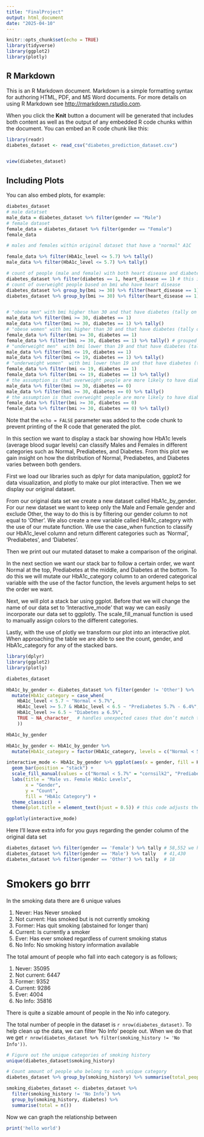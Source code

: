 ```yaml
---
title: "FinalProject"
output: html_document
date: "2025-04-10"
---
```


```r
knitr::opts_chunk$set(echo = TRUE)
library(tidyverse)
library(ggplot2)
library(plotly)

```

## R Markdown

This is an R Markdown document. Markdown is a simple formatting syntax for authoring HTML, PDF, and MS Word documents. For more details on using R Markdown see <http://rmarkdown.rstudio.com>.

When you click the **Knit** button a document will be generated that includes both content as well as the output of any embedded R code chunks within the document. You can embed an R code chunk like this:

```r
library(readr)
diabetes_dataset <- read_csv("diabetes_prediction_dataset.csv")


view(diabetes_dataset)
```

## Including Plots

You can also embed plots, for example:

```r
diabetes_dataset
# male datatset
male_data = diabetes_dataset %>% filter(gender == "Male")
# female dataset
female_data = diabetes_dataset %>% filter(gender == "Female")
female_data

# males and females within original dataset that have a "normal" A1C

female_data %>% filter(HbA1c_level <= 5.7) %>% tally()
male_data %>% filter(HbA1c_level <= 5.7) %>% tally()

# count of people (male and female) with both heart disease and diabetes
diabetes_dataset %>% filter(diabetes == 1, heart_disease == 1) # this is saying how many rows are in the data group and tally ***
# count of overweight people based on bmi who have heart disease
diabetes_dataset %>% group_by(bmi >= 30) %>% filter(heart_disease == 1)
diabetes_dataset %>% group_by(bmi >= 30) %>% filter(heart_disease == 1) 


# "obese men" with bmi higher than 30 and that have diabetes (tally on second line)
male_data %>% filter(bmi >= 30, diabetes == 1)
male_data %>% filter(bmi >= 30, diabetes == 1) %>% tally()
# "obese women" with bmi higher than 30 and that have diabetes (tally on second line)
female_data %>% filter(bmi >= 30, diabetes == 1)
female_data %>% filter(bmi >= 30, diabetes == 1) %>% tally() # grouped by gender ***
# "underweight men"  with bmi lower than 19 and that have diabetes (tally on second line)
male_data %>% filter(bmi <= 19, diabetes == 1)
male_data %>% filter(bmi <= 19, diabetes == 1) %>% tally()
# "underweight women"  with bmi lower than 19 and that have diabetes (tally on second line)
female_data %>% filter(bmi <= 19, diabetes == 1)
female_data %>% filter(bmi <= 19, diabetes == 1) %>% tally()
# the assumption is that overweight people are more likely to have diabetes. Below is the code and tally of MEN who are overweight in terms of bmi and DONT have diabetes
male_data %>% filter(bmi >= 30, diabetes == 0)
male_data %>% filter(bmi >= 30, diabetes == 0) %>% tally()
# the assumption is that overweight people are more likely to have diabetes. Below is the code and tally of WOMEN who are overweight in terms of bmi and DONT have diabetes
female_data %>% filter(bmi >= 30, diabetes == 0)
female_data %>% filter(bmi >= 30, diabetes == 0) %>% tally()
```


Note that the `echo = FALSE` parameter was added to the code chunk to prevent printing of the R code that generated the plot.

In this section we want to display a stack bar showing how HbA1c levels (average blood sugar levels) can classify Males and Females in different categories such as Normal, Prediabetes, and Diabetes. From this plot we gain insight on how the distribution of Normal, Prediabetes, and Diabetes varies between both genders.

First we load our libraries such as dplyr for data manipulation, ggplot2 for data visualization, and plotly to make our plot interactive. Then we we display our original dataset. 


From our original data set we create a new dataset called HbA1c_by_gender. For our new dataset we want to keep only the Male and Female gender and exclude Other, the way to do this is by filtering our gender column to not equal to 'Other'. We also create a new variable called HbA1c_category with the use of our mutate function. We use the case_when function to classify our HbA1c_level column and return different categories such as 'Normal', 'Prediabetes', and 'Diabetes'.

Then we print out our mutated dataset to make a comparison of the original.

In the next section we want our stack bar to follow a certain order, we want Normal at the top, Prediabetes at the middle, and Diabetes at the bottom. To do this we will mutate our HbA1c_category column to an ordered categorical variable with the use of the factor function, the levels argument helps to set the order we want.


Next, we will plot a stack bar using ggplot. Before that we will change the name of our data set to 'Interactive_mode' that way we can easily incorporate our data set to ggplotly. The scale_fill_manual function is used to manually assign colors to the different categories.

Lastly, with the use of plotly we transform our plot into an interactive plot. When approaching the table we are able to see the count, gender, and HbA1c_category for any of the stacked bars.

```r
library(dplyr)
library(ggplot2)
library(plotly)

diabetes_dataset

HbA1c_by_gender <- diabetes_dataset %>% filter(gender != 'Other') %>% 
  mutate(HbA1c_category = case_when(
    HbA1c_level < 5.7 ~ "Normal < 5.7%",
    HbA1c_level >= 5.7 & HbA1c_level < 6.5 ~ "Prediabetes 5.7% - 6.4%",
    HbA1c_level >= 6.5 ~ "Diabetes ≥ 6.5%",
    TRUE ~ NA_character_  # handles unexpected cases that don’t match the defined conditions keeping missing values as NA
    ))

HbA1c_by_gender

HbA1c_by_gender <- HbA1c_by_gender %>%
  mutate(HbA1c_category = factor(HbA1c_category, levels = c("Normal < 5.7%", "Prediabetes 5.7% - 6.4%", "Diabetes ≥ 6.5%")))

interactive_mode <- HbA1c_by_gender %>% ggplot(aes(x = gender, fill = HbA1c_category)) +
  geom_bar(position = "stack") +
  scale_fill_manual(values = c("Normal < 5.7%" = "cornsilk2", "Prediabetes 5.7% - 6.4%" = "darkkhaki", "Diabetes ≥ 6.5%" = "darkgoldenrod")) +
  labs(title = "Male vs. Female HbA1c Levels",
       x = "Gender",
       y = "Count",
       fill = "HbA1c Category") +
  theme_classic()  +
  theme(plot.title = element_text(hjust = 0.5)) # this code adjusts the tittle to the middle

ggplotly(interactive_mode)
```

Here I'll leave extra info for you guys regarding the gender column of the original data set
```r
diabetes_dataset %>% filter(gender == 'Female') %>% tally # 58,552 we have 17,122 more females than males in this data set
diabetes_dataset %>% filter(gender == 'Male') %>% tally   # 41,430	
diabetes_dataset %>% filter(gender == 'Other') %>% tally  # 18	
```



# Smokers go brrr
In the smoking data there are 6 unique values

   1) Never: Has Never smoked
   2) Not current: Has smoked but is not currently smoking
   3) Former: Has quit smoking (abstained for longer than)
   4) Current: Is currently a smoker
   5) Ever: Has ever smoked regardless of current smoking status
   6) No Info: No smoking history information available
   
The total amount of people who fall into each category is as follows;

   1) Never: 35095
   2) Not current: 6447
   3) Former: 9352
   4) Current: 9286
   5) Ever: 4004
   6) No Info: 35816
   
There is quite a sizable amount of people in the No info category.

The total number of people in the dataset is `r nrow(diabetes_dataset)`. 
To help clean up the data, we can filter 'No Info' people out. When we do that we get `r nrow(diabetes_dataset %>% filter(smoking_history != 'No Info'))`.
```r

# Figure out the unique categories of smoking history 
unique(diabetes_dataset$smoking_history)

# Count amount of people who belong to each unique category
diabetes_dataset %>% group_by(smoking_history) %>% summarise(total_people = n())

smoking_diabetes_dataset <- diabetes_dataset %>% 
  filter(smoking_history != 'No Info') %>%  
  group_by(smoking_history, diabetes) %>%  
  summarise(total = n())
```
Now we can graph the relationship between

```r

print('hello world')

```








